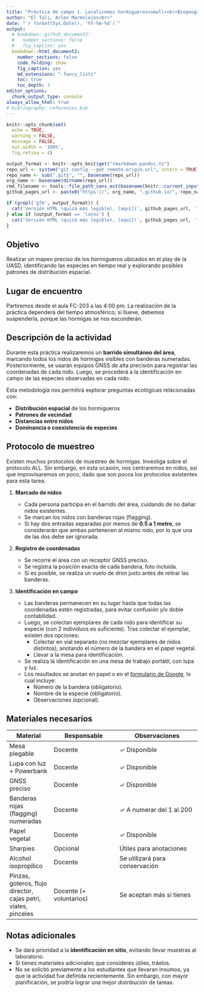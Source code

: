 ```yaml
---
title: "Práctica de campo 1. Localicemos hormigueros<small><br>Biogeografía (GEO-131)<br>Universidad Autónoma de Santo Domingo (UASD)<br>Semestre 2025-01</small>"
author: "El Tali, Arlen Marmolejos<br>"
date: "`r format(Sys.Date(), '%Y-%m-%d')`"
output:
  # bookdown::github_document2:
  #   number_sections: false
  #   fig_caption: yes
  bookdown::html_document2:
    number_sections: false
    code_folding: show
    fig_caption: yes
    md_extensions: "-fancy_lists"
    toc: true
    toc_depth: 3
editor_options:
  chunk_output_type: console
always_allow_html: true
# bibliography: references.bib
---
```


```r
knitr::opts_chunk$set(
  echo = TRUE,
  warning = FALSE,
  message = FALSE,
  out.width = '100%',
  fig.retina = 4)
```

```r
output_format <- knitr::opts_knit$get("rmarkdown.pandoc.to")
repo_url <- system("git config --get remote.origin.url", intern = TRUE)
repo_name <- sub(".git$", "", basename(repo_url))
org_name <- basename(dirname(repo_url))
rmd_filename <- tools::file_path_sans_ext(basename(knitr::current_input()))
github_pages_url <- paste0("https://", org_name, ".github.io/", repo_name, "/", rmd_filename, ".html")
```

```r
if (grepl('gfm', output_format)) {
  cat('Versión HTML (quizá más legible), [aquí](', github_pages_url, ')\n', sep = '')
} else if (output_format == 'latex') {
  cat('Versión HTML (quizá más legible), [aquí](', github_pages_url, ')\n', sep = '')
}
```


## Objetivo

Realizar un mapeo preciso de los hormigueros ubicados en el play de la UASD, identificando las especies en tiempo real y explorando posibles patrones de distribución espacial.

## Lugar de encuentro

Partiremos desde el aula FC-203 a las 4:00 pm. La realización de la práctica dependerá del tiempo atmosférico; si llueve, debemos suspenderla, porque las hormigas se nos esconderán.

## Descripción de la actividad

Durante esta práctica realizaremos un **barrido simultáneo del área**, marcando todos los nidos de hormigas visibles con banderas numeradas. Posteriormente, se usarán equipos GNSS de alta precisión para registrar las coordenadas de cada nido. Luego, se procederá a la identificación en campo de las especies observadas en cada nido.

Esta metodología nos permitirá explorar preguntas ecológicas relacionadas con:

- **Distribución espacial** de los hormigueros
- **Patrones de vecindad**
- **Distancias entre nidos**
- **Dominancia o coexistencia de especies**

## Protocolo de muestreo

Existen muchos protocolos de muestreo de hormigas. Investiga sobre el protocolo ALL. Sin embargo, en esta ocasión, nos centraremos en nidos, así que improvisaremos un poco, dado que son pocos los protocolos existentes para esta tarea.

1. **Marcado de nidos**

   - Cada persona participa en el barrido del área, cuidando de no dañar nidos existentes.
   - Se marcan los nidos con banderas rojas (flagging).
   - Si hay dos entradas separadas por menos de **0.5 a 1 metro**, se considerarán que ambas pertenecen al mismo nido, por lo que una de las dos debe ser ignorada.

2. **Registro de coordenadas**

   - Se recorre el área con un receptor GNSS preciso.  
   - Se registra la posición exacta de cada bandera, foto incluida.
   - Si es posible, se realiza un vuelo de dron justo antes de retirar las banderas.

3. **Identificación en campo**

   - Las banderas permanecen en su lugar hasta que todas las coordenadas estén registradas, para evitar confusión y/o doble contabilidad.
   - Luego, se colectan ejemplares de cada nido para identificar su especie (con 2 individuos es suficiente). Tras colectar el ejemplar, existen dos opciones:
     - Colectar en vial separado (no mezclar ejemplares de nidos distintos), anotando el número de la bandera en el papel vegetal.
     - Llevar a la mesa para identificación.
   - Se realiza la identificación en una mesa de trabajo portátil, con lupa y luz.  
   - Los resultados se anotan en papel o en el [formulario de Google](https://forms.gle/6qZsEv4ipuLbgCjY8), lo cual incluye:
     - Número de la bandera (obligatorio).
     - Nombre de la especie (obligatorio).
     - Observaciones (opcional).

## Materiales necesarios

| Material | Responsable | Observaciones |
|---------|-------------|----------------|
| Mesa plegable | Docente | ✓ Disponible |
| Lupa con luz + Powerbank | Docente | ✓ Disponible |
| GNSS preciso | Docente | ✓ Disponible |
| Banderas rojas (flagging) numeradas | Docente | ✓ A numerar del 1 al 200 |
| Papel vegetal | Docente | ✓ Disponible |
| Sharpies | Opcional | Útiles para anotaciones |
| Alcohol isopropílico | Docente | Se utilizará para conservación |
| Pinzas, goteros, flujo director, cajas petri, viales, pinceles | Docente (+ voluntarios) | Se aceptan más si tienes |

## Notas adicionales

- Se dará prioridad a la **identificación en sitio**, evitando llevar muestras al laboratorio.  
- Si tienes materiales adicionales que consideres útiles, tráelos.
- No se solicitó previamente a los estudiantes que llevaran insumos, ya que la actividad fue definida recientemente. Sin embargo, con mayor planificación, se podría lograr una mejor distribución de tareas.

